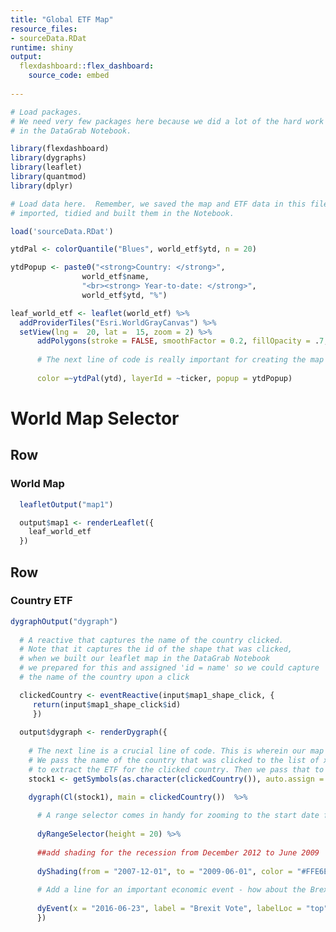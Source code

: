 ```yaml
---
title: "Global ETF Map"
resource_files:
- sourceData.RDat
runtime: shiny
output:
  flexdashboard::flex_dashboard:
    source_code: embed
    
---
```



```r
# Load packages.
# We need very few packages here because we did a lot of the hard work
# in the DataGrab Notebook.

library(flexdashboard)
library(dygraphs)
library(leaflet)
library(quantmod)
library(dplyr)

# Load data here.  Remember, we saved the map and ETF data in this file when we 
# imported, tidied and built them in the Notebook.

load('sourceData.RDat')

ytdPal <- colorQuantile("Blues", world_etf$ytd, n = 20)

ytdPopup <- paste0("<strong>Country: </strong>", 
                world_etf$name,
                "<br><strong> Year-to-date: </strong>", 
                world_etf$ytd, "%")

leaf_world_etf <- leaflet(world_etf) %>%
  addProviderTiles("Esri.WorldGrayCanvas") %>% 
  setView(lng =  20, lat =  15, zoom = 2) %>%
      addPolygons(stroke = FALSE, smoothFactor = 0.2, fillOpacity = .7,
                  
      # The next line of code is really important for creating the map we want to use later.       
      
      color =~ytdPal(ytd), layerId = ~ticker, popup = ytdPopup)
```

World Map Selector {data-orientation=rows}
=====================================

Row {data-height=600}
-------------------------------------

### World Map

```r

  leafletOutput("map1")

  output$map1 <- renderLeaflet({
    leaf_world_etf
  })
```

Row {data-height=400}
-------------------------------------

### Country ETF

```r

dygraphOutput("dygraph")
  
  # A reactive that captures the name of the country clicked. 
  # Note that it captures the id of the shape that was clicked, 
  # when we built our leaflet map in the DataGrab Notebook 
  # we prepared for this and assigned 'id = name' so we could capture
  # the name of the country upon a click

  clickedCountry <- eventReactive(input$map1_shape_click, {
     return(input$map1_shape_click$id)
     })
   
  output$dygraph <- renderDygraph({
    
    # The next line is a crucial line of code. This is wherein our map and our dygraph intersect.
    # We pass the name of the country that was clicked to the list of xts objects in order
    # to extract the ETF for the clicked country. Then we pass that to dygraphs.
    stock1 <- getSymbols(as.character(clickedCountry()), auto.assign = FALSE)

    dygraph(Cl(stock1), main = clickedCountry())  %>%
      
      # A range selector comes in handy for zooming to the start date for each ETF.
      
      dyRangeSelector(height = 20) %>%
      
      ##add shading for the recession from December 2012 to June 2009
      
      dyShading(from = "2007-12-01", to = "2009-06-01", color = "#FFE6E6") %>% 
      
      # Add a line for an important economic event - how about the Brexit vote? 
      
      dyEvent(x = "2016-06-23", label = "Brexit Vote", labelLoc = "top", color = "red")
      })
   
```




